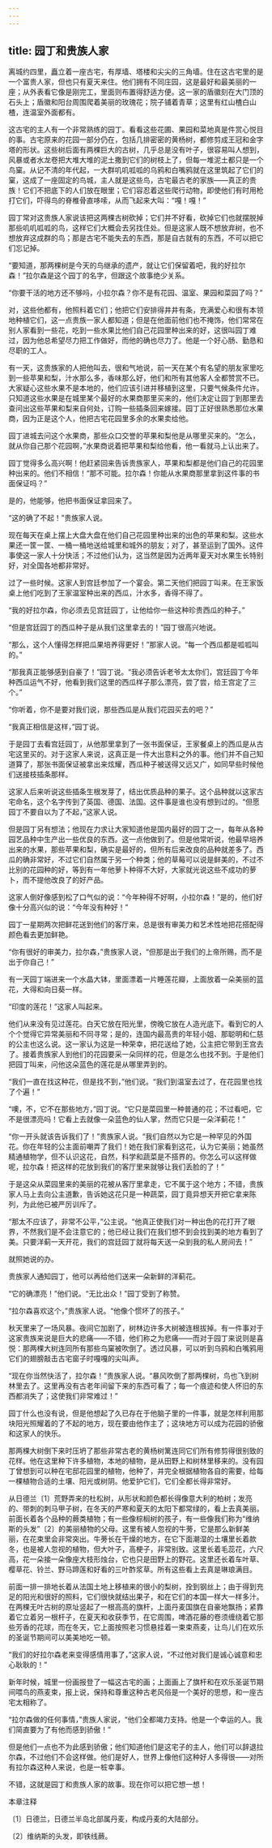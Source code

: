 ```yaml
---
---
---
```

title: 园丁和贵族人家
---



离城约四里，矗立着一座古宅，有厚墙、塔楼和尖尖的三角墙。住在这古宅里的是一个富贵人家，但也只有夏天来住。他们拥有不同庄园，这是最好和最美丽的一座；从外表看它像是刚完工，里面则布置得舒适方便。这一家的盾徽刻在大门顶的石头上；盾徽和阳台周围爬着美丽的玫瑰花；院子铺着青草；这里有红山楂白山楂，连温室外面都有。

这古宅的主人有一个非常熟练的园丁。看看这些花圃、果园和菜地真是件赏心悦目的事。古宅原来的花园一部分仍在，包括几排密密的黄杨树，都修剪成王冠和金字塔的形状。这些树后面有两棵巨大的古树，几乎总是没有叶子，很容易叫人想到，风暴或者水龙卷把大堆大堆的泥土撒到它们的树枝上了，但每一堆泥土都只是一个鸟窠。从记不清的年代起，一大群叽叽呱呱的乌鸦和白嘴鸦就在这里筑起了它们的窠，这成了一座固定的鸟城，主人就是这些鸟，古宅最古老的家族——真正的贵族！它们不把底下的人们放在眼里；它们容忍着这些爬行动物，即使他们有时用枪打它们，吓得鸟的脊椎骨直哆嗦，从而飞起来大叫：“嘎！嘎！”

园丁常对这贵族人家说该把这两棵古树砍掉；它们并不好看，砍掉它们也就摆脱掉那些叽叽呱呱的鸟，这样它们大概会去另找住处。但是这家人既不想放弃树，也不想放弃这成群的鸟；那是古宅不能失去的东西，那是自古就有的东西，不可以把它们忘记掉。

“要知道，那两棵树是今天的鸟继承的遗产，就让它们保留着吧，我的好拉尔森！”拉尔森是这个园丁的名字，但跟这个故事绝少关系。

“你要干活的地方还不够吗，小拉尔森？你不是有花园、温室、果园和菜园了吗？”

对，这些他都有，他照料着它们；他把它们安排得井井有条，充满爱心和很有本领地种植它们，这一点贵族一家人都知道；但是在他面前他们也不掩饰，他们常常在别人家看到一些花，吃到一些水果比他们自己花园里种出来的好，这很叫园丁难过，因为他总希望尽力把工作做好，而他的确也尽力了。他是一个好心肠、勤恳和尽职的工人。

有一天，这贵族家的人把他叫去，很和气地说，前一天在某个有名望的朋友家里吃到一些苹果和梨，汁水那么多，香味那么好，他们和所有其他客人全都赞赏不已。大家疑心这些水果不是本地的，他们应该引进并移植到这里，只要气候条件允许。只知道这些水果是在城里某个最好的水果商那里买来的，他们决定让园丁到那里去查问出这些苹果和梨来自何处，订购一些插条回来嫁接。园丁正好很熟悉那位水果商，因为正是这个人，他把古宅花园里多余的水果卖给他。

园丁进城去问这个水果商，那些众口交誉的苹果和梨他是从哪里买来的。“怎么，就从你自己那个花园啊，”水果商说着把苹果和梨给他看，他一看就马上认出来了。

园丁觉得多么高兴啊！他赶紧回来告诉贵族家人，苹果和梨都是他们自己的花园里种出来的。他们不相信！“那不可能。拉尔森！你能从水果商那里拿到这件事的书面保证吗？”

是的，他能够，他把书面保证拿回来了。

“这的确了不起！”贵族家人说。

现在每天在桌上摆上大盘大盘在他们自己花园里种出来的出色的苹果和梨。这些水果还一筐一筐、一桶一桶地送给城里和城外的朋友；对了，甚至运到了国外。这件事使这一家人十分快活；不过他们认为，这当然是因为近两年夏天对水果生长特别好，对全国各地都非常好。

过了一些时候。这家人到宫廷参加了一个宴会。第二天他们把园丁叫来。在王家饭桌上他们吃到了王家温室种出来的西瓜，汁水多，香得不得了。

“我的好拉尔森，你必须去见宫廷园丁，让他给你一些这种珍贵西瓜的种子。”

“但是宫廷园丁的西瓜种子是从我们这里拿去的！”园丁很高兴地说。

“那么，这个人懂得怎样把瓜果培养得更好！”那家人说。“每一个西瓜都是呱呱叫的。”

“那我真正能够感到自豪了！”园丁说。“我必须告诉老爷太太你们，宫廷园丁今年种西瓜运气不好，他看到我们这里的西瓜样子那么漂亮，尝了尝，给王宫定了三个。”

“你听着，你不是要对我们说，那些西瓜是从我们花园买去的吧？”

“我真正相信是这样，”园丁说。

于是园丁去看宫廷园丁，从他那里拿到了一张书面保证，王家餐桌上的西瓜是从古宅这里买的。对于这家人来说，这真正是一件大出意料之外的事。他们并不自己知道算了，那张书面保证被拿出来炫耀，西瓜种子被送得又远又广，如同早些时候他们送接枝插条那样。

这家人后来听说这些插条生根发芽了，结出优质品种的果子。这个品种就以这家古宅命名，这个名字传到了英国、德国、法国。这件事是谁也没有想到过的。“但愿园丁不要自以为了不起，”这家人说。

但是园丁另有想法；他现在力求让大家知道他是国内最好的园丁之一，每年从各种园艺品种中生产出一些优良的东西。这一点他做到了。但是他常听说，他最早培养出来的水果，那些苹果和梨，确实是最好的，但所有后来改良的品种就差多了。西瓜的确非常好，不过它们自然属于另一个种类；他的草莓可以说是鲜美的，不过不比别的花园种的好，等到有一年他萝卜种得不大好，大家就光说这些不成功的萝卜，而不提他改良了的好产品。

这家人倒好像感到松了口气似的说：“今年种得不好啊，小拉尔森！”是的，他们好像十分高兴似的说：“今年没有种好！”

园丁一星期两次把鲜花送到他们的客厅来，总是很有审美力和艺术性地把花搭配得颜色看去更加鲜艳。

“你有很好的审美力，拉尔森，”贵族家人说，“但那是出于我们的上帝所赐，而不是出于你自己！”

有一天园丁端进来一个水晶大钵，里面漂着一片睡莲花瓣，上面放着一朵美丽的蓝花，大得和向日葵一样。

“印度的莲花！”这家人叫起来。

他们从来没有见过莲花。白天它放在阳光里，傍晚它放在人造光底下。看到它的人个个觉得它异常美丽和不同寻常；是的，连国内最高贵的年轻小姐、那聪明和仁慈的公主也这么说。这一家认为这是一种荣幸，把花送给了她，公主把它带到王宫去了。接着贵族家人到他们的花园要采一朵同样的花，但是怎么也找不到。于是他们把园丁叫来，问他这朵蓝色的莲花是从哪里弄到的。

“我们一直在找这种花，但是找不到，”他们说。“我们到温室去过了，在花园里也找了个遍！”

“噢，不，它不在那些地方，”园丁说。“它只是菜园里一种普通的花；不过看吧，它不是很漂亮吗！它看上去就像一朵蓝色的仙人掌，然而它只是一朵洋蓟花！”

“你一开头就该告诉我们了！”贵族家人说。“我们自然以为它是一种罕见的外国花。你在年轻的公主面前嘲弄了我们！她在我们家看到这花，认为它美丽；她虽然精通植物学，但不认识这花，自然，科学和蔬菜是不搭界的。你怎么可以这样做呢，拉尔森！把这样的花放到我们的客厅里来就够让我们丢脸的了！”

于是这朵从菜园里来的美丽的花被从客厅里拿走，它不属于这个地方；不错，贵族家人马上去向公主道歉，告诉她这花只是一种蔬菜，园丁竟异想天开把它拿来陈列，为此他已被严厉训斥了。

“那太不应该了，非常不公平，”公主说。“他真正使我们对一种出色的花打开了眼界，不然我们是不会注意它的；他已经让我们在我们想不到会找到美的地方看到了美。只要洋蓟一天开花，我们的宫廷园丁就将每天送一朵到我的私人房间去！”

就照她说的办。

贵族家人通知园丁，他可以再给他们送来一朵新鲜的洋蓟花。

“它的确漂亮！”他们说。“无比出众！”园丁受到了称赞。

“拉尔森喜欢这个，”贵族家人说。“他像个惯坏了的孩子。”

秋天里来了一场风暴。夜间它加剧了，树林边许多大树被连根拔掉。有一件事对于这家贵族来说是巨大的悲痛——不错，他们称之为悲痛——而对于园丁来说则是喜悦：那两棵大树连同所有那些鸟窠被吹倒了。透过风暴，可以听到乌鸦和白嘴鸦用它们的翅膀敲击古宅窗子时嘎嘎的尖叫声。

“现在你当然快活了，拉尔森！”贵族家人说。“暴风吹倒了那两棵树，鸟也飞到树林里去了。这里再没有古老年间留下来的东西可看了；每一个痕迹和使人怀旧的东西都消失了；这使我们非常难过！”

园丁什么也没有说，但是他想起了久已存在于他脑子里的一件事，就是怎样利用那块阳光照耀着的了不起的地方，现在要由他作主了；这块地方可以成为花园的骄傲和这家人的快乐。

那两棵大树倒下来时压坍了那些非常古老的黄杨树篱连同它们所有修剪得很别致的花样。他在这里种下许多植物，本地的植物，是从田野上和树林里移来的。没有园丁曾想到可以种在宅邸花园里的植物，他种了，并完全根据植物各自的需要，给每一棵植物合适的土壤、阳光或树阴。他爱护它们，它们全都长得非常好。

从日德兰〔1〕荒野弄来的杜松树，从形状和颜色都长得像意大利的柏树；发亮的、带刺的刺马甲子树，在冬天的严寒和夏天的太阳下都常绿的，看上去真美丽。前面长着各个品种的蕨类植物；有一些像棕榈树的孩子，有一些像我们称为“维纳斯的头发”〔2〕的美丽植物的父母。这里有被人忽视的牛蒡，它是那么新鲜美丽，在花束里会非常突出。牛蒡长在干燥的地方，在它下面潮湿的土壤里长着款冬，也是被人忽视的植物，但大叶子，高梗子，非常别致。这里长着毛蕊花，六尺高，花一朵接一朵像座大枝形烛台，它也只是田野上的野花。这里还长着车叶草、樱草花、铃兰、野马蹄莲和好看的三叶酢浆草。所有这些看上去真是琳琅满目。

前面一排一排地长着从法国土地上移植来的很小的梨树，拴到钢丝上；由于得到充足的阳光和很好的照料，它们很快就结出果子，和在它们的本国一样大一样多汁。在两棵无叶古树的原址竖起了一根高高的旗杆，上面丹麦国旗在自豪地飘扬；紧靠着它立着另一根杆子，在夏天和收获季节，在它周围，啤酒花藤的卷须缠绕着它那些芳香的花球，而在冬天，它上面按照老习惯悬挂着一束束燕麦，让鸟儿们在欢乐的圣诞节期间可以美美地吃一顿。

“我们的好拉尔森老来变得感情用事了，”这家人说，“不过他对我们是诚心诚意和忠心耿耿的！”

新年时候，城里一份画报登了一幅这古宅的画；上面画上了旗杆和在欢乐圣诞节期间喂鸟的燕麦束，报上说，保持和尊重这种古老风俗是一个美好的思想，和一座古宅太相称了。

“拉尔森做的任何事情，”贵族人家说，“他们全都竭力支持。他是一个幸运的人。我们简直要为了有他而感到骄傲！”

但是他们一点也不为此感到骄傲；他们知道他们是这宅子的主人，他们可以辞退拉尔森，不过他们不会这样做。他们是好人，世界上像他们这种好人多得很——对所有拉尔森这种人来说，也是一桩幸事。

不错，这就是园丁和贵族人家的故事。现在你可以把它想一想！





本章注释

〔1〕日德兰，日德兰半岛北部属丹麦，构成丹麦的大陆部分。

〔2〕维纳斯的头发，即铁线蕨。